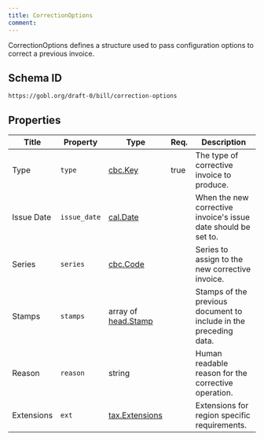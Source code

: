 ```yaml
---
title: CorrectionOptions
comment: 
---
```


CorrectionOptions defines a structure used to pass configuration options to correct a previous invoice.

## Schema ID

`https://gobl.org/draft-0/bill/correction-options`

## Properties

| Title      | Property     | Type                                       | Req. | Description                                                       |
|------------|--------------|--------------------------------------------|------|-------------------------------------------------------------------|
| Type       | `type`       | [cbc.Key](/draft-0/cbc/key)                | true | The type of corrective invoice to produce.                        |
| Issue Date | `issue_date` | [cal.Date](/draft-0/cal/date)              |      | When the new corrective invoice's issue date should be set to.    |
| Series     | `series`     | [cbc.Code](/draft-0/cbc/code)              |      | Series to assign to the new corrective invoice.                   |
| Stamps     | `stamps`     | array of [head.Stamp](/draft-0/head/stamp) |      | Stamps of the previous document to include in the preceding data. |
| Reason     | `reason`     | string                                     |      | Human readable reason for the corrective operation.               |
| Extensions | `ext`        | [tax.Extensions](/draft-0/tax/extensions)  |      | Extensions for region specific requirements.                      |

